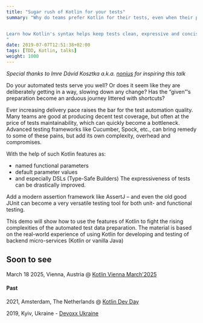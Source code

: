 ```yaml
---
title: "Sugar rush of Kotlin for your tests"
summary: "Why do teams prefer Kotlin for their tests, even when their production code stays in Java? 


Learn how Kotlin's syntax helps keep tests clean, expressive and concise. 
"
date: 2019-07-07T12:51:38+02:00
tags: [TDD, Kotlin, talks]
weight: 1000
---
```


<Youtube videoCode="YDSwqzTuSWs" />


_Special thanks to Imre Dávid Kosztka a.k.a. [nonius](https://github.com/nonius) for inspiring this talk_

Do your automated tests serve you well? Or does it seem like they are deliberately getting in a way, slowing down any change? Has the “given”’s preparation become an arduous journey littered with shortcuts?

Ever increasing delivery pace raises the bar for the test automation quality. Many teams are good at producing decent test coverage, but often at the price of tests maintainability, which can quickly become a bottleneck. Advanced testing frameworks like Cucumber, Spock, etc., can bring remedy to some of these pains, but add its own complexity, overhead and compromises.

With the help of such Kotlin features as:

* named functional parameters
* default parameter values
* and especially DSLs (Type-Safe Builders)
The expressiveness of tests can be drastically improved.

Add a modern assertion framework like AssertJ – and even the old good JUnit can become a very versatile testing tool for both unit- and functional testing.

This demo will show how to use the features of Kotlin to fight the rising complexities of the automated test data preparation. The material is based on the real-world experience of using Kotlin for developing and testing of backend micro-services (Kotlin or vanilla Java)

## Soon to see

March 18 2025, Vienna, Austria @ [Kotlin Vienna March'2025](https://www.meetup.com/kotlin-vienna/events/300490449/)

#### Past

2021, Amsterdam, The Netherlands <YoutubeLink v="YDSwqzTuSWs" /> @ [Kotlin Dev Day](https://kotlindevday.com)

2019, Kyiv, Ukraine - [Devoxx Ukraine](https://devoxx.com.ua/speaker-details/?id=2420)


